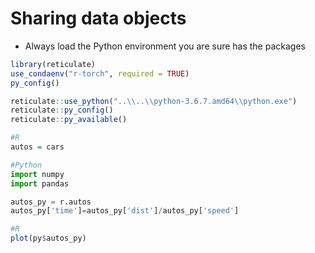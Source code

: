 # Sharing data objects


* Always load the Python environment you are sure has the packages

```r
library(reticulate)
use_condaenv("r-torch", required = TRUE)
py_config()
```


```r
reticulate::use_python("..\\..\\python-3.6.7.amd64\\python.exe")
reticulate::py_config()
reticulate::py_available()
```


```r
#R
autos = cars
```


```python
#Python
import numpy
import pandas 

autos_py = r.autos
autos_py['time']=autos_py['dist']/autos_py['speed']
```

```r
#R
plot(py$autos_py)
```

